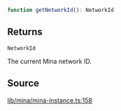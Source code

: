 ```ts
function getNetworkId(): NetworkId
```

## Returns

`NetworkId`

The current Mina network ID.

## Source

[lib/mina/mina-instance.ts:158](https://github.com/o1-labs/o1js/blob/72b8e2c2b9aaba4b5c12257bdd63dfe2676a3d99/src/lib/mina/mina-instance.ts#L158)

